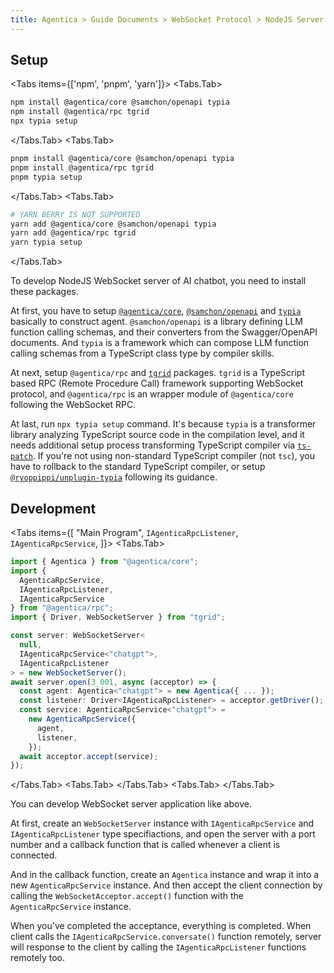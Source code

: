 ```yaml
---
title: Agentica > Guide Documents > WebSocket Protocol > NodeJS Server
---
```



## Setup
<Tabs items={['npm', 'pnpm', 'yarn']}>
  <Tabs.Tab>
```bash filename="Terminal" copy
npm install @agentica/core @samchon/openapi typia
npm install @agentica/rpc tgrid
npx typia setup
```
  </Tabs.Tab>
  <Tabs.Tab>
```bash filename="Terminal" copy
pnpm install @agentica/core @samchon/openapi typia
pnpm install @agentica/rpc tgrid
pnpm typia setup
```
  </Tabs.Tab>
  <Tabs.Tab>
```bash filename="Terminal" copy
# YARN BERRY IS NOT SUPPORTED
yarn add @agentica/core @samchon/openapi typia
yarn add @agentica/rpc tgrid
yarn typia setup
```
  </Tabs.Tab>
</Tabs>

To develop NodeJS WebSocket server of AI chatbot, you need to install these packages.

At first, you have to setup [`@agentica/core`](/docs/core), [`@samchon/openapi`](https://github.com/samchon/openapi) and [`typia`](https://typia.io) basically to construct agent. `@samchon/openapi` is a library defining LLM function calling schemas, and their converters from the Swagger/OpenAPI documents. And `typia` is a framework which can compose LLM function calling schemas from a TypeScript class type by compiler skills.

At next, setup `@agentica/rpc` and [`tgrid`](https://tgrid.com) packages. `tgrid` is a TypeScript based RPC (Remote Procedure Call) framework supporting WebSocket protocol, and `@agentica/rpc` is an wrapper module of `@agentica/core` following the WebSocket RPC.

At last, run `npx typia setup` command. It's because `typia` is a transformer library analyzing TypeScript source code in the compilation level, and it needs additional setup process transforming TypeScript compiler via [`ts-patch`](https://github.com/nonara/ts-patch). If you're not using non-standard TypeScript compiler (not `tsc`), you have to rollback to the standard TypeScript compiler, or setup [`@ryoppippi/unplugin-typia`](https://typia.io/docs/setup/#unplugin-typia) following its guidance.




## Development
<Tabs items={[
  "Main Program", 
  <code>IAgenticaRpcListener</code>,
  <code>IAgenticaRpcService</code>,
]}>
  <Tabs.Tab>
```typescript filename="nodejs/src/main.ts" showLineNumbers copy
import { Agentica } from "@agentica/core";
import {
  AgenticaRpcService,
  IAgenticaRpcListener,
  IAgenticaRpcService
} from "@agentica/rpc";
import { Driver, WebSocketServer } from "tgrid";

const server: WebSocketServer<
  null,
  IAgenticaRpcService<"chatgpt">,
  IAgenticaRpcListener
> = new WebSocketServer();
await server.open(3_001, async (acceptor) => {
  const agent: Agentica<"chatgpt"> = new Agentica({ ... });
  const listener: Driver<IAgenticaRpcListener> = acceptor.getDriver();
  const service: AgenticaRpcService<"chatgpt"> = 
    new AgenticaRpcService({
      agent,
      listener,
    });
  await acceptor.accept(service);
});
```
  </Tabs.Tab>
  <Tabs.Tab>
    <RemoteSource
      url="https://raw.githubusercontent.com/wrtnlabs/agentica/refs/heads/main/packages/rpc/src/IAgenticaRpcService.ts"
      filename="@agentica/rpc/IAgenticaRpcService"
      showLineNumbers />
  </Tabs.Tab>
  <Tabs.Tab>
    <RemoteSource
      url="https://raw.githubusercontent.com/wrtnlabs/agentica/refs/heads/main/packages/rpc/src/IAgenticaRpcListener.ts"
      filename="@agentica/rpc/IAgenticaRpcListener"
      showLineNumbers />
  </Tabs.Tab>
</Tabs>

You can develop WebSocket server application like above.

At first, create an `WebSocketServer` instance with `IAgenticaRpcService` and `IAgenticaRpcListener` type specifiactions, and open the server with a port number and a callback function that is called whenever a client is connected.

And in the callback function, create an `Agentica` instance and wrap it into a new `AgenticaRpcService` instance. And then accept the client connection by calling the `WebSocketAcceptor.accept()` function with the `AgenticaRpcService` instance.

When you've completed the acceptance, everything is completed. When client calls the `IAgenticaRpcService.conversate()` function remotely, server will response to the client by calling the `IAgenticaRpcListener` functions remotely too.